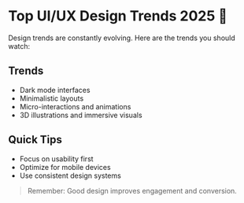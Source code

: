 # Top UI/UX Design Trends 2025 🎨

Design trends are constantly evolving. Here are the trends you should watch:

## Trends

- Dark mode interfaces
- Minimalistic layouts
- Micro-interactions and animations
- 3D illustrations and immersive visuals

## Quick Tips

- Focus on usability first
- Optimize for mobile devices
- Use consistent design systems

> Remember: Good design improves engagement and conversion.
